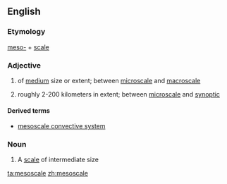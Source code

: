 ==English==

===Etymology===
[[meso-]] + [[scale]]

===Adjective===
{{en-adj|-}}

# of [[medium]] size or extent; between [[microscale]] and [[macroscale]]
# {{context|meteorology|of a weather phenomenon|lang=en}} roughly 2-200 kilometers in extent; between [[microscale]] and [[synoptic]]

====Derived terms====
*[[mesoscale convective system]]

===Noun===
{{en-noun}}

# A [[scale]] of intermediate size

[[ta:mesoscale]]
[[zh:mesoscale]]